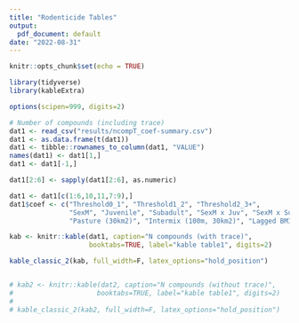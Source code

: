 ```yaml
---
title: "Rodenticide Tables"
output:
  pdf_document: default
date: "2022-08-31"
---
```


```r
knitr::opts_chunk$set(echo = TRUE)
```

```r
library(tidyverse)
library(kableExtra)

options(scipen=999, digits=2)

# Number of compounds (including trace)
dat1 <- read_csv("results/ncompT_coef-summary.csv")
dat1 <- as.data.frame(t(dat1))
dat1 <- tibble::rownames_to_column(dat1, "VALUE")
names(dat1) <- dat1[1,]
dat1 <- dat1[-1,]

dat1[2:6] <- sapply(dat1[2:6], as.numeric)

dat1 <- dat1[c(1:6,10,11,7:9),]
dat1$coef <- c("Threshold0_1", "Threshold1_2", "Threshold2_3+", 
               "SexM", "Juvenile", "Subadult", "SexM x Juv", "SexM x SubAd", 
               "Pasture (30km2)", "Intermix (100m, 30km2)", "Lagged BMI (30km2)")
```


```r
kab <- knitr::kable(dat1, caption="N compounds (with trace)",
                    booktabs=TRUE, label="kable table1", digits=2)

kable_classic_2(kab, full_width=F, latex_options="hold_position")
```

```r

```

```r
# kab2 <- knitr::kable(dat2, caption="N compounds (without trace)",
#                     booktabs=TRUE, label="kable table1", digits=2)
# 
# kable_classic_2(kab2, full_width=F, latex_options="hold_position")
```


